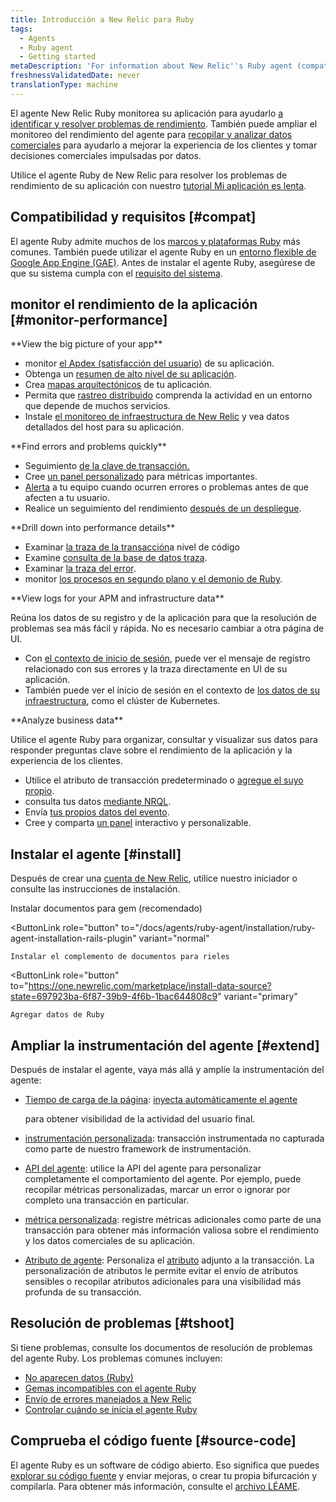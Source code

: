 ```yaml
---
title: Introducción a New Relic para Ruby
tags:
  - Agents
  - Ruby agent
  - Getting started
metaDescription: 'For information about New Relic''s Ruby agent (compatibility requirements, installation, configuration, troubleshooting), start here.'
freshnessValidatedDate: never
translationType: machine
---
```


El agente New Relic Ruby monitorea su aplicación para ayudarlo [a identificar y resolver problemas de rendimiento](#monitor-performance). También puede ampliar el monitoreo del rendimiento del agente para [recopilar y analizar datos comerciales](#business-data) para ayudarlo a mejorar la experiencia de los clientes y tomar decisiones comerciales impulsadas por datos.

Utilice el agente Ruby de New Relic para resolver los problemas de rendimiento de su aplicación con nuestro [tutorial Mi aplicación es lenta](/docs/journey-app-slow/root-causes/).

## Compatibilidad y requisitos [#compat]

El agente Ruby admite muchos de los [marcos y plataformas Ruby](/docs/agents/ruby-agent/getting-started/supported-frameworks) más comunes. También puede utilizar el agente Ruby en un [entorno flexible de Google App Engine (GAE)](/docs/agents/ruby-agent/installation/install-new-relic-ruby-agent-gae-flexible-environment). Antes de instalar el agente Ruby, asegúrese de que su sistema cumpla con el [requisito del sistema](/docs/agents/ruby-agent/getting-started/ruby-agent-requirements-supported-frameworks/).

## monitor el rendimiento de la aplicación [#monitor-performance]

<DoNotTranslate>
  **View the big picture of your app**
</DoNotTranslate>

* monitor [el Apdex (satisfacción del usuario)](/docs/apm/new-relic-apm/apdex/apdex-measuring-user-satisfaction) de su aplicación.
* Obtenga un [resumen de alto nivel de su aplicación](/docs/apm/applications-menu/monitoring/apm-overview-page).
* Crea [mapas arquitectónicos](/docs/data-analysis/user-interface-functions/view-your-data/service-maps-visualize-monitor-apps-entire-architecture) de tu aplicación.
* Permita que [rastreo distribuido](/docs/apm/agents/ruby-agent/configuration/distributed-tracing-ruby-agent) comprenda la actividad en un entorno que depende de muchos servicios.
* Instale [el monitoreo de infraestructura de New Relic](/docs/infrastructure) y vea datos detallados del host para su aplicación.

<DoNotTranslate>
  **Find errors and problems quickly**
</DoNotTranslate>

* Seguimiento [de la clave de transacción.](/docs/apm/transactions/key-transactions/key-transactions-tracking-important-transactions-or-events)
* Cree [un panel personalizado](/docs/insights/use-insights-ui/advanced-ui-tasks/add-edit-copy-insights-dashboards) para métricas importantes.
* [Alerta](/docs/alerts/alert-policies/understanding-alert-policies/alerting-new-relic) a tu equipo cuando ocurren errores o problemas antes de que afecten a tu usuario.
* Realice un seguimiento del rendimiento [después de un despliegue](/docs/agents/ruby-agent/features/recording-deployments-ruby-agent).

<DoNotTranslate>
  **Drill down into performance details**
</DoNotTranslate>

* Examinar [la traza de la transacción](/docs/apm/transactions/transaction-traces/transaction-traces)a nivel de código
* Examine [consulta de la base de datos traza](/docs/apm/transactions/transaction-traces/sql-statements).
* Examinar [la traza del error](/docs/apm/applications-menu/events/viewing-apm-errors-error-traces).
* monitor [los procesos en segundo plano y el demonio de Ruby](/docs/agents/ruby-agent/background-jobs/monitoring-ruby-background-processes-daemons).

<DoNotTranslate>
  **View logs for your APM and infrastructure data**
</DoNotTranslate>

Reúna los datos de su registro y de la aplicación para que la resolución de problemas sea más fácil y rápida. No es necesario cambiar a otra página de UI.

* Con [el contexto de inicio de sesión](/docs/logs/logs-context/configure-logs-context-ruby/), puede ver el mensaje de registro relacionado con sus errores y la traza directamente en UI de su aplicación.
* También puede ver el inicio de sesión en el contexto de [los datos de su infraestructura](/docs/logs/forward-logs/forward-your-logs-using-infrastructure-agent/), como el clúster de Kubernetes.

<DoNotTranslate>
  **Analyze business data**
</DoNotTranslate>

Utilice el agente Ruby para organizar, consultar y visualizar sus datos para responder preguntas clave sobre el rendimiento de la aplicación y la experiencia de los clientes.

* Utilice el atributo de transacción predeterminado o [agregue el suyo propio](/docs/using-new-relic/data/customize-data/collect-custom-attributes).
* consulta tus datos [mediante NRQL](/docs/query-your-data/nrql-new-relic-query-language/get-started/introduction-nrql-new-relics-query-language).
* Envía [tus propios datos del evento](/docs/apm/new-relic-apm/getting-started/introduction-apm).
* Cree y comparta [un panel](/docs/query-your-data/explore-query-data/dashboards/introduction-new-relic-one-dashboards) interactivo y personalizable.

## Instalar el agente [#install]

Después de crear una [cuenta de New Relic](https://newrelic.com/signup), utilice nuestro iniciador o consulte las instrucciones de instalación.

<ButtonGroup>
  <ButtonLink
    role="button"
    to="/docs/agents/ruby-agent/installation/install-new-relic-ruby-agent"
    variant="normal"
  >
    Instalar documentos para gem (recomendado)
  </ButtonLink>

  <ButtonLink
    role="button"
    to="/docs/agents/ruby-agent/installation/ruby-agent-installation-rails-plugin"
    variant="normal"
  >
    Instalar el complemento de documentos para rieles
  </ButtonLink>

  <ButtonLink
    role="button"
    to="https://one.newrelic.com/marketplace/install-data-source?state=697923ba-6f87-39b9-4f6b-1bac644808c9"
    variant="primary"
  >
    Agregar datos de Ruby
  </ButtonLink>
</ButtonGroup>

## Ampliar la instrumentación del agente [#extend]

Después de instalar el agente, vaya más allá y amplíe la instrumentación del agente:

* [Tiempo de carga de la página](/docs/agents/ruby-agent/features/page-load-timing-ruby): [inyecta automáticamente el agente ](/docs/browser/new-relic-browser/getting-started/new-relic-browser)

  <InlinePopover type="browser">[](/docs/browser/new-relic-browser/getting-started/new-relic-browser)</InlinePopover>

  para obtener visibilidad de la actividad del usuario final.

* [instrumentación personalizada](/docs/agents/ruby-agent/features/ruby-custom-instrumentation): transacción instrumentada no capturada como parte de nuestro framework de instrumentación.

* [API del agente](/docs/agents/ruby-agent/customization/ruby-agent-api-guide): utilice la API del agente para personalizar completamente el comportamiento del agente. Por ejemplo, puede recopilar métricas personalizadas, marcar un error o ignorar por completo una transacción en particular.

* [métrica personalizada](/docs/agents/ruby-agent/features/ruby-custom-metrics): registre métricas adicionales como parte de una transacción para obtener más información valiosa sobre el rendimiento y los datos comerciales de su aplicación.

* [Atributo de agente](/docs/agents/ruby-agent/attributes/ruby-agent-attributes): Personaliza el [atributo](/docs/agents/manage-apm-agents/agent-metrics/agent-attributes) adjunto a la transacción. La personalización de atributos le permite evitar el envío de atributos sensibles o recopilar atributos adicionales para una visibilidad más profunda de su transacción.

## Resolución de problemas [#tshoot]

Si tiene problemas, consulte los documentos de resolución de problemas del agente Ruby. Los problemas comunes incluyen:

* [No aparecen datos (Ruby)](/docs/agents/ruby-agent/troubleshooting/no-data-appears-ruby)
* [Gemas incompatibles con el agente Ruby](/docs/agents/ruby-agent/troubleshooting/incompatible-gems)
* [Envío de errores manejados a New Relic](/docs/agents/ruby-agent/troubleshooting/sending-new-relic-handled-errors)
* [Controlar cuándo se inicia el agente Ruby](/docs/agents/ruby-agent/troubleshooting/controlling-when-ruby-agent-starts)

## Comprueba el código fuente [#source-code]

El agente Ruby es un software de código abierto. Eso significa que puedes [explorar su código fuente](https://github.com/newrelic/newrelic-ruby-agent) y enviar mejoras, o crear tu propia bifurcación y compilarla. Para obtener más información, consulte el [archivo LÉAME](https://github.com/newrelic/newrelic-ruby-agent/blob/main/README.md).